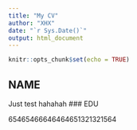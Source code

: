 ```yaml
---
title: "My CV"
author: "XHX"
date: "`r Sys.Date()`"
output: html_document
---
```


```r
knitr::opts_chunk$set(echo = TRUE)
```

## NAME

Just test hahahah \### EDU

65465466646464651321321564
